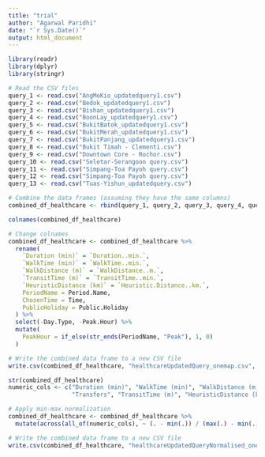 ```yaml
---
title: "trial"
author: "Agarwal Paridhi"
date: "`r Sys.Date()`"
output: html_document
---
```


```r
library(readr)
library(dplyr)
library(stringr)

```


```r
# Read the CSV files
query_1 <- read.csv("AngMoKio_updatedquery1.csv")
query_2 <- read.csv("Bedok_updatedquery1.csv")
query_3 <- read.csv("Bishan_updatedquery1.csv")
query_4 <- read.csv("BoonLay_updatedquery1.csv")
query_5 <- read.csv("BukitBatok_updatedquery1.csv")
query_6 <- read.csv("BukitMerah_updatedquery1.csv")
query_7 <- read.csv("BukitPanjang_updatedquery1.csv")
query_8 <- read.csv("Bukit Timah - Clementi.csv")
query_9 <- read.csv("Downtown Core - Rochor.csv")
query_10 <- read.csv("Seletar-Serangoon query.csv")
query_11 <- read.csv("Simpang-Toa Payoh query.csv")
query_12 <- read.csv("Simpang-Toa Payoh query.csv")
query_13 <- read.csv("Tuas-Yishun_updatedquery.csv")
```


```r
# Combine the data frames (assuming they have the same columns)
combined_df_healthcare <- rbind(query_1, query_2, query_3, query_4, query_5, query_6, query_7, query_8, query_9, query_10, query_11, query_12, query_13)

colnames(combined_df_healthcare)

```


```r
# Change colnames
combined_df_healthcare <- combined_df_healthcare %>%
  rename(
    `Duration (min)` = `Duration..min.`,
    `WalkTime (min)` = `WalkTime..min.`,
    `WalkDistance (m)` = `WalkDistance..m.`,
    `TransitTime (m)` = `TransitTime..min.`,
    `HeuristicDistance (km)` = `Heuristic.Distance..km.`,
    PeriodName = Period.Name,
    ChosenTime = Time,
    PublicHoliday = Public.Holiday
  ) %>%
  select(-Day.Type, -Peak.Hour) %>%
  mutate(
    PeakHour = if_else(str_ends(PeriodName, "Peak"), 1, 0)
  )

# Write the combined data frame to a new CSV file
write.csv(combined_df_healthcare, "healthcareUpdatedQuery_onemap.csv", row.names = FALSE)
```


```r
str(combined_df_healthcare)
numeric_cols <- c("Duration (min)", "WalkTime (min)", "WalkDistance (m)", 
                  "Transfers", "TransitTime (m)", "HeuristicDistance (km)")

# Apply min-max normalization
combined_df_healthcare <- combined_df_healthcare %>%
  mutate(across(all_of(numeric_cols), ~ (. - min(.)) / (max(.) - min(.))))

# Write the combined data frame to a new CSV file
write.csv(combined_df_healthcare, "healthcareUpdatedQueryNormalised_onemap.csv", row.names = FALSE)
```

